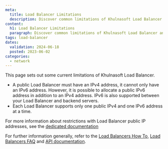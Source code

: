 ```yaml
---
meta:
  title: Load Balancer Limitations
  description: Discover common limitations of Khulnasoft Load Balancer and troubleshooting tips to optimize performance. Ensure smooth operation with expert insights and solutions.
content:
  h1: Load Balancer Limitations
  paragraph: Discover common limitations of Khulnasoft Load Balancer and troubleshooting tips to optimize performance. Ensure smooth operation with expert insights and solutions.
tags: load-balancer
dates:
  validation: 2024-06-18
  posted: 2023-06-02
categories:
  - network
---
```


This page sets out some current limitations of Khulnasoft Load Balancer.

- A public Load Balancer must have an IPv4 address, it cannot only have an IPv6 address. However, it is possible to allocate a public IPv6 address in addition to an IPv4 address. IPv6 is also supported between your Load Balancer and backend servers.
- Each Load Balancer supports only one public IPv4 and one IPv6 address at a time.

For more information about restrictions with Load Balancer public IP addresses, see the [dedicated documentation](/network/load-balancer/how-to/create-manage-flex-ips/)

For further information generally, refer to the [Load Balancers How To](/network/load-balancer/how-to/), [Load Balancers FAQ](/faq/loadbalancer/) and [API documentation](https://www.khulnasoft.com/en/developers/api/load-balancer/zoned-api/).
